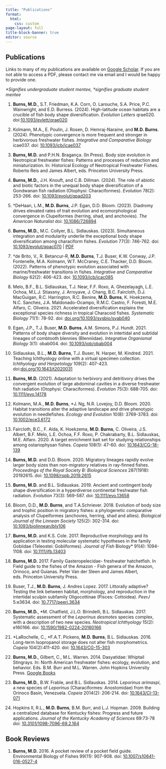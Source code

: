 ```yaml
---
title: "Publications"
format:
  html: 
    css: custom
page-layout: full
title-block-banner: true
editor: source
---
```



## Publications

Links to many of my publications are available on [Google Scholar](https://scholar.google.com/citations?user=hd9kXzgAAAAJ&hl=en&oi=ao){target="_blank"}. If you are not able to access a PDF, please contact me via email and I would be happy to provide one.

*\*Signifies undergraduate student mentee, †signifies graduate student mentee*

1. **Burns, M.D.**, S.T. Friedman, K.A. Corn, O. Larouche, S.A. Price, P.C. Wainwright, and E.D. Burress. (2024). High-latitude ocean habitats are a crucible of fish body shape diversification. *Evolution Letters* qrae020. doi:[10.1093/evlett/qrae020](https://academic.oup.com/evlett/advance-article/doi/10.1093/evlett/qrae020/7666910){target="_blank"}
	
1. Kolmann, M.A., E. Poulin, J. Rosen, D. Hemraj-Naraine, and **M.D. Burns**. (2024). Phenotypic convergence is more frequent and stronger in herbivorous freshwater fishes. *Integrative and Comparative Biology* icae037. doi: [10.1093/icb/icae037](https://academic.oup.com/icb/advance-article-abstract/doi/10.1093/icb/icae037/7667920?redirectedFrom=fulltext){target="_blank"}

1. **Burns, M.D.** and P.H.N. Bragança. (In Press). Body size evolution in Neotropical freshwater fishes: Patterns and processes of reduction and miniaturization. In: Historical Ecology of Neotropical Freshwater Fishes. Roberto Reis and James Albert, eds. Princeton University Press.

1. **Burns, M.D.**, J.H. Knouft, and C.B. Dillman. (2024). The role of abiotic and biotic factors in the unequal body shape diversification of a Gondwanan fish radiation (Otophysi: Characiformes). *Evolution* 78(2): 253-266. doi: [10.1093/evolut/qpad203](https://academic.oup.com/evolut/article-abstract/78/2/253/7413144){target="_blank"}

2.  †DeHaan, L.M., **M.D. Burns**, J.P. Egan, D.D. Bloom. (2023). Diadromy drives elevated rates of trait evolution and ecomorphological convergence in Clupeiformes (herring, shad, and anchovies). *The American Naturalist* doi: [10.1086/726894](https://www.journals.uchicago.edu/doi/abs/10.1086/726894?journalCode=an){target="_blank"}

3.  **Burns, M.D.**, M.C. Collyer, B.L. Sidlauskas. (2023). Simultaneous integration and modularity underlie the exceptional body shape diversification among characiform fishes. *Evolution* 77(3): 746-762. doi: [10.1093/evolut/qpac070](https://academic.oup.com/evolut/article/77/3/746/6965879){target="_blank"} |  [PDF](https://par.nsf.gov/servlets/purl/10475421){target="_blank"}

4.  †de Brito, V., R. Betancur-R, **M.D. Burns**, T.J. Buser, K.W. Conway, J.P. Fontenelle, M.A. Kolmann, W.T. McCraney, C.E. Thacker, D.D. Bloom. (2022). Patterns of phenotypic evolution associated with marine/freshwater transitions in fishes. *Integrative and Comparative Biology* 62(2): 406-423. doi: [10.1093/icb/icac085](https://academic.oup.com/icb/article/62/2/406/6604365){target="_blank"}

5.  Melo, B.F., B.L. Sidlauskas, T.J. Near, F.F. Roxo, A. Ghezelayagh, L.E. Ochoa, M.L.J. Stiassny, J. Arroyave, J. Chang, B.C. Faircloth, D.J. MacGuigan, R.C. Harrington, R.C. Benine, **M.D. Burns**, K. Hoekzema, N.C. Sanches, J.A. Maldonado-Ocampo, R.M.C. Castro, F. Foresti, M.E. Alfaro, C. Oliveira. 2021. Accelerated diversification explains the exceptional species richness in tropical Characoid fishes. *Systematic Biology* 71(1): 78-92. doi: [doi.org/10.1093/sysbio/syab040](https://doi.org/10.1093/sysbio/syab040){target="_blank"}

6.  Egan, J.P., T.J. Buser, **M.D. Burns**, A.M. Simons, P.J. Hundt. 2021. Patterns of body shape diversity and evolution in intertidal and subtidal lineages of combtooth blennies (Blenniidae). *Integrative Organismal Biology* 3(1): obab004. doi: [10.1093/iob/obab004](https://doi.org/10.1093/iob/obab004){target="_blank"}

7.  Sidlauskas, B.L., **M.D. Burns**, T.J. Buser, N. Harper, M. Kindred. 2021. Teaching Ichthyology online with a virtual specimen collection. *Ichthyology and Herpetology* 109(2): 407-423. doi:[doi.org/10.1643/t2020031](https://meridian.allenpress.com/copeia/article/109/2/407/465856/Teaching-Ichthyology-Online-with-a-Virtual){target="_blank"}

8.  **Burns, M.D.** (2021). Adaptation to herbivory and detritivory drives the convergent evolution of large abdominal cavities in a diverse freshwater fish radiation (Otophysi: Characiformes). *Evolution* 75(3): 688-705. doi: [10.1111/evo.14178](https://doi.org/10.1111/evo.14178){target="_blank"}

9.  Kolmann, M.A., **M.D. Burns**, \*J. Ng, N.R. Lovejoy, D.D. Bloom. 2020. Habitat transitions alter the adaptive landscape and drive phenotypic evolution in needlefishes. *Ecology and Evolution* 10(8): 3769-3783. doi: [10.1002/ece3.6172](https://doi.org/10.1002/ece3.6172){target="_blank"}

10. Faircloth, B.C., F. Alda, K. Hoekzema, **M.D. Burns**, C. Oliveira, J.S. Albert, B.F. Melo, L.E. Ochoa, F.F. Roxo, P. Chakrabarty, B.L. Sidlauskas, M.E. Alfaro. 2020. A target enrichment bait set for studying relationships among ostariophysan fishes. *Copeia* 108(1): 47-60. doi: [10.1643/CG-18-139](https://doi.org/10.1643/CG-18-139){target="_blank"}

11. **Burns, M.D.** and D.D. Bloom. 2020. Migratory lineages rapidly evolve larger body sizes than non-migratory relatives in ray-finned fishes. *Proceedings of the Royal Society B: Biological Sciences* 287(1918): 20192615. doi: [10.1098/rspb.2019.2615](https://doi.org/10.1098/rspb.2019.2615){target="_blank"}

12. **Burns, M.D.** and B.L. Sidlauskas. 2019. Ancient and contingent body shape diversification in a hyperdiverse continental freshwater fish radiation. *Evolution* 73(3): 569-587. doi: [10.1111/evo.13658](https://doi.org/10.1111/evo.13658){target="_blank"}

13. Bloom, D.D., **M.D. Burns**, and T.A.Schriever. 2018. Evolution of body size and trophic position in migratory fishes: a phylogenetic comparative analysis of Clupeiformes (anchovies, herring, shad and allies). *Biological Journal of the Linnean Society* 125(2): 302-314. doi: [10.1093/biolinnean/bly106](https://doi.org/10.1093/biolinnean/bly106){target="_blank"}

14. **Burns, M.D.** and K.S. Cole. 2017. Reproductive morphology and its application in testing molecular systematic hypotheses in the family Gobiidae (Teleostei: Gobiiformes). *Journal of Fish* Biology\* 91(4): 1094-1108. doi: [10.1111/jfb.13403](https://doi.org/10.1111/jfb.13403){target="_blank"}

15. **Burns, M.D.** 2017. Family Gasteropelecidae- freshwater hatchetfish. In Field guide to the fishes of the Amazon - Fish genera of the Amazon, Orinoco, and Guianas. Peter Van der Sleen and James Albert, eds. Princeton University Press.

16. Buser, T.J., **M.D. Burns**, J. Andres Lopez. 2017. Littorally adaptive? Testing the link between habitat, morphology, and reproduction in the intertidal sculpin subfamily Oligocottinae (Pisces: Cottoidea). *PeerJ* 5:e3634. doi: [10.7717/peerj.3634](https://doi.org/10.7717/peerj.3634){target="_blank"}

17. **Burns, M.D.**, \*M. Chatfield, J.L.O. Birindelli, B.L. Sidlauskas. 2017. Systematic assessment of the *Leporinus desmotes* species complex, with a description of two new species. *Neotropical Ichthyology* 15(2): e160166. doi: [10.1590/1982-0224-20160166](https://doi.org/10.1590/1982-0224-20160166){target="_blank"}

18. \*LaRochelle, C., \*F.A.T. Pickens, **M.D. Burns**, B.L. Sidlauskas. 2016. Long-term Isopropanol storage does not alter fish morphometrics. *Copeia* 104(2):411-420. doi: [10.1643/CG-15-303](https://doi.org/10.1643/CG-15-303){target="_blank"}

19. **Burns, M.D.**, Gilbert, C., M.L. Warren. 2014. Dasyatidae: Whiptail Stingrays. In: North American freshwater fishes: ecology, evolution, and behavior. Eds. B.M. Burr and M.L. Warren. John Hopkins University Press. [Google Books](https://books.google.com/books?hl=en&lr=&id=iUrcAwAAQBAJ&oi=fnd&pg=PA140&dq=info:r8EJu37VVT0J:scholar.google.com&ots=FUe1b4QcfQ&sig=QwnajakurbdChSh6TijIi4VxrOU#v=onepage&q&f=false){target="_blank"}

20. **Burns, M.D.**, B.W. Frable, and B.L. Sidlauskas. 2014. *Leporinus arimaspi*, a new species of *Leporinus* (Characiformes: Anostomidae) from the Orinoco Basin, Venezuela. *Copeia* 2014(2): 206-214. doi: [10.1643/CI-13-071](https://doi.org/10.1643/CI-13-071){target="_blank"}

21. Hopkins II, R.L., **M.D. Burns**, B.M. Burr, and L.J. Hopman. 2009. Building a centralized database for Kentucky fishes: Progress and future applications. *Journal of the Kentucky Academy of Sciences* 69:73-78 doi: [10.3101/1098-7096-69.2.164](https://doi.org/10.3101/1098-7096-69.2.164){target="_blank"}

## Book Reviews

1.  **Burns, M.D.** 2016. A pocket review of a pocket field guide. Environmental Biology of Fishes 99(11): 907-908. doi: [10.1007/s10641-016-0527-4](https://doi.org/10.1007/s10641-016-0527-4){target="_blank"} 
